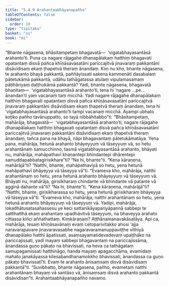 ```yaml
---
title: "5.4.9 Arahantaabhāyanapañha"
tableOfContents: false
sidebar:
  order: 10
type: "tipitaka"
basket: "su"
book: "mi"
---
```



<DynamicBreadcrumb />

<Division number="158" book="mi" bookNo="28">

<Paragraph number="927" book="mi">
“Bhante nāgasena, bhāsitampetaṃ bhagavatā—  ‘vigatabhayasantāsā arahanto’ti. Puna ca nagare rājagahe dhanapālakaṃ hatthiṃ bhagavati opatantaṃ disvā pañca khīṇāsavasatāni pariccajitvā jinavaraṃ pakkantāni disāvidisaṃ ekaṃ ṭhapetvā theraṃ ānandaṃ. Kiṃ nu kho, bhante nāgasena, te arahanto bhayā pakkantā, paññāyissati sakena kammenāti dasabalaṃ pātetukāmā pakkantā, udāhu tathāgatassa atulaṃ vipulamasamaṃ pāṭihāriyaṃ daṭṭhukāmā pakkantā? Yadi, bhante nāgasena, bhagavatā bhaṇitaṃ—  ‘vigatabhayasantāsā arahanto’ti, tena hi ‘nagare …pe…  ānandan’ti yaṃ vacanaṃ taṃ micchā. Yadi nagare rājagahe dhanapālakaṃ hatthiṃ bhagavati opatantaṃ disvā pañca khīṇāsavasatāni pariccajitvā jinavaraṃ pakkantāni disāvidisaṃ ekaṃ ṭhapetvā theraṃ ānandaṃ, tena hi ‘vigatabhayasantāsā arahanto’ti tampi vacanaṃ micchā. Ayampi ubhato koṭiko pañho tavānuppatto, so tayā nibbāhitabbo”ti.
</Paragraph>

<Paragraph number="928" book="mi">
“Bhāsitampetaṃ, mahārāja, bhagavatā—  ‘vigatabhayasantāsā arahanto’ti, nagare rājagahe dhanapālakaṃ hatthiṃ bhagavati opatantaṃ disvā pañca khīṇāsavasatāni pariccajitvā jinavaraṃ pakkantāni disāvidisaṃ ekaṃ ṭhapetvā theraṃ ānandaṃ, tañca pana na bhayā, nāpi bhagavantaṃ pātetukāmatāya.
</Paragraph>

<Paragraph number="929" book="mi">
Yena pana, mahārāja, hetunā arahanto bhāyeyyuṃ vā tāseyyuṃ vā, so hetu arahantānaṃ samucchinno, tasmā vigatabhayasantāsā arahanto, bhāyati nu, mahārāja, mahāpathavī khaṇantepi bhindantepi dhārentepi samuddapabbatagirisikhare”ti? “Na hi, bhante”ti. “Kena kāraṇena, mahārājā”ti? “Natthi, bhante, mahāpathaviyā so hetu, yena hetunā mahāpathavī bhāyeyya vā tāseyya vā”ti. “Evameva kho, mahārāja, natthi arahantānaṃ so hetu, yena hetunā arahanto bhāyeyyuṃ vā tāseyyuṃ vā.
</Paragraph>

<Paragraph number="930" book="mi">
Bhāyati nu, mahārāja, girisikharaṃ chindante vā bhindante vā patante vā agginā dahante vā”ti? “Na hi, bhante”ti. “Kena kāraṇena, mahārājā”ti? “Natthi, bhante, girisikharassa so hetu, yena hetunā girisikharaṃ bhāyeyya vā tāseyya vā”ti. “Evameva kho, mahārāja, natthi arahantānaṃ so hetu, yena hetunā arahanto bhāyeyyuṃ vā tāseyyuṃ vā.
</Paragraph>

<Paragraph number="931" book="mi">
Yadipi, mahārāja, lokadhātusatasahassesu ye keci sattanikāyapariyāpannā sabbepi te sattihatthā ekaṃ arahantaṃ upadhāvitvā tāseyyuṃ, na bhaveyya arahato cittassa kiñci aññathattaṃ. Kiṃkāraṇaṃ? Aṭṭhānamanavakāsatāya.
</Paragraph>

<Paragraph number="932" book="mi">
Api ca, mahārāja, tesaṃ khīṇāsavānaṃ evaṃ cetoparivitakko ahosi ‘ajja naravarapavare jinavaravasabhe nagaravaramanuppaviṭṭhe vīthiyā dhanapālako hatthī āpatissati, asaṃsayamatidevadevaṃ upaṭṭhāko na pariccajissati, yadi mayaṃ sabbepi bhagavantaṃ na pariccajissāma, ānandassa guṇo pākaṭo na bhavissati, na heva ca tathāgataṃ samupagamissati hatthināgo, handa mayaṃ apagacchāma, evamidaṃ mahato janakāyassa kilesabandhanamokkho bhavissati, ānandassa ca guṇo pākaṭo bhavissatī’ti. Evaṃ te arahanto ānisaṃsaṃ disvā disāvidisaṃ pakkantā”ti. “Suvibhatto, bhante nāgasena, pañho, evametaṃ natthi arahantānaṃ bhayaṃ vā santāso vā, ānisaṃsaṃ disvā arahanto pakkantā disāvidisan”ti.

</Paragraph>
</Division>

<Paragraph number="933" type="center" book="mi">
Arahantaabhāyanapañho navamo.
</Paragraph>